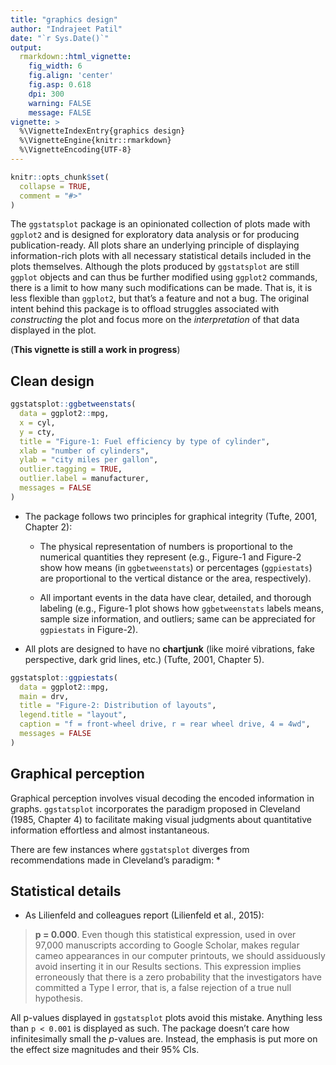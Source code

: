 ```yaml
---
title: "graphics design"
author: "Indrajeet Patil"
date: "`r Sys.Date()`"
output:
  rmarkdown::html_vignette:
    fig_width: 6
    fig.align: 'center'
    fig.asp: 0.618
    dpi: 300
    warning: FALSE
    message: FALSE
vignette: >
  %\VignetteIndexEntry{graphics design}
  %\VignetteEngine{knitr::rmarkdown}
  %\VignetteEncoding{UTF-8}
---
```


```r
knitr::opts_chunk$set(
  collapse = TRUE,
  comment = "#>"
)
```

The `ggstatsplot` package is an opinionated collection of plots made with
`ggplot2` and is designed for exploratory data analysis or for producing
publication-ready. All plots share an underlying principle of displaying
information-rich plots with all necessary statistical details included in the
plots themselves. Although the plots produced by `ggstatsplot` are still
`ggplot` objects and can thus be further modified using `ggplot2` commands,
there is a limit to how many such modifications can be made. That is, it is less
flexible than `ggplot2`, but that's a feature and not a bug. The original intent
behind this package is to offload struggles associated with *constructing* the
plot and focus more on the *interpretation* of that data displayed in the plot.

(**This vignette is still a work in progress**)

## Clean design

```r
ggstatsplot::ggbetweenstats(
  data = ggplot2::mpg,
  x = cyl,
  y = cty,
  title = "Figure-1: Fuel efficiency by type of cylinder",
  xlab = "number of cylinders",
  ylab = "city miles per gallon",
  outlier.tagging = TRUE,
  outlier.label = manufacturer,
  messages = FALSE
)
```

* The package follows two principles for graphical integrity (Tufte, 2001, Chapter 2):

  + The physical representation of numbers is proportional to the numerical
  quantities they represent (e.g., Figure-1 and Figure-2 show how means (in
  `ggbetweenstats`) or percentages (`ggpiestats`) are proportional to the
  vertical distance or the area, respectively).
  
  + All important events in the data have clear, detailed, and thorough labeling
  (e.g., Figure-1 plot shows how `ggbetweenstats` labels means, sample size
  information, and outliers; same can be appreciated for `ggpiestats` in
  Figure-2).

* All plots are designed to have no **chartjunk** (like moiré vibrations, fake
perspective, dark grid lines, etc.) (Tufte, 2001, Chapter 5).

```r
ggstatsplot::ggpiestats(
  data = ggplot2::mpg,
  main = drv,
  title = "Figure-2: Distribution of layouts",
  legend.title = "layout",
  caption = "f = front-wheel drive, r = rear wheel drive, 4 = 4wd",
  messages = FALSE
)
```

## Graphical perception

Graphical perception involves visual decoding the encoded information in graphs.
`ggstatsplot` incorporates the paradigm proposed in Cleveland (1985, Chapter 4) to
facilitate making visual judgments about quantitative information effortless and
almost instantaneous.

There are few instances where `ggstatsplot` diverges from recommendations made in Cleveland's paradigm:
*  

## Statistical details

* As Lilienfeld and colleagues report (Lilienfeld et al., 2015):

> **p = 0.000**. Even though this statistical expression, used in over 97,000
manuscripts according to Google Scholar, makes regular cameo appearances in our
computer printouts, we should assiduously avoid inserting it in our Results
sections. This expression implies erroneously that there is a zero probability
that the investigators have committed a Type I error, that is, a false rejection
of a true null hypothesis.

All p-values displayed in `ggstatsplot` plots avoid this mistake. Anything less
  than `p < 0.001` is displayed as such. The package doesn't care how
  infinitesimally small the *p*-values are. Instead, the emphasis is put more on
  the effect size magnitudes and their 95% CIs.
  

